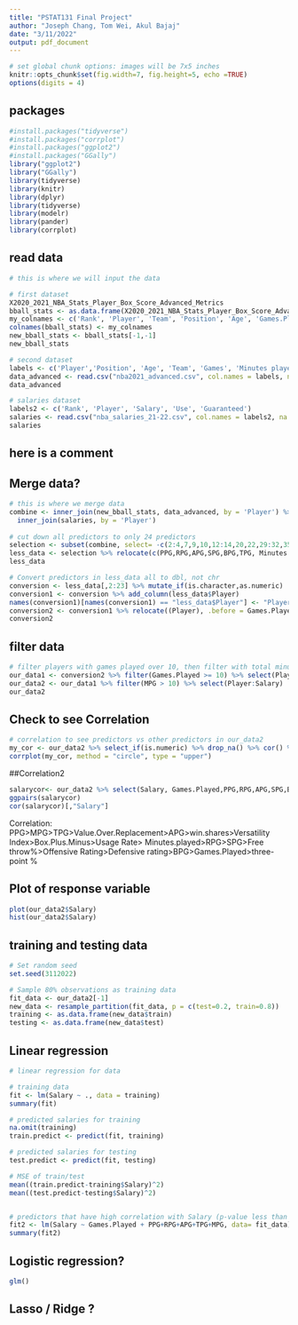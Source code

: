 ```yaml
---
title: "PSTAT131 Final Project"
author: "Joseph Chang, Tom Wei, Akul Bajaj"
date: "3/11/2022"
output: pdf_document
---
```


```r
# set global chunk options: images will be 7x5 inches
knitr::opts_chunk$set(fig.width=7, fig.height=5, echo =TRUE)
options(digits = 4)
```

## packages
```r
#install.packages("tidyverse")
#install.packages("corrplot")
#install.packages("ggplot2")       
#install.packages("GGally")
library("ggplot2")                     
library("GGally")
library(tidyverse)
library(knitr)
library(dplyr)
library(tidyverse)
library(modelr)
library(pander)
library(corrplot)

```

## read data
```r
# this is where we will input the data 

# first dataset
X2020_2021_NBA_Stats_Player_Box_Score_Advanced_Metrics
bball_stats <- as.data.frame(X2020_2021_NBA_Stats_Player_Box_Score_Advanced_Metrics)
my_colnames <- c('Rank', 'Player', 'Team', 'Position', 'Age', 'Games.Played', 'MPG', 'Minutes%', 'Usage Rate' , 'Turnover rate', 'free throws attempted', 'Free throw%', '2-point field goals attempted', '2-point%', '3-point field goals attempted', 'three-point %', 'effective shooting %' , 'True shooting %', 'PPG', 'RPG', 'Total rebound %', 'APG', 'Assist %', 'SPG' ,'BPG', 'TPG', 'Versatility Index', 'Offensive Rating' , 'Defensive rating')
colnames(bball_stats) <- my_colnames
new_bball_stats <- bball_stats[-1,-1]
new_bball_stats

# second dataset
labels <- c('Player','Position', 'Age', 'Team', 'Games', 'Minutes played', 'Player Efficiency Rating', 'true shooting %', '3-point attempt rate', 'free-throw attempt rate', 'offensive rebound percentage', 'defensive rebound percentage', 'total rebound percentage', 'assist percentage', 'steal percentage', 'block percentage', 'turnover percentage', 'usage rate', 'offensive win shares', 'defensive win shares', 'win shares','win shares per 48 minutes', 'Offensive Box Plus/Minus', 'Defensive Box Plus/Minus','Box Plus/Minus','Value Over Replacement')
data_advanced <- read.csv("nba2021_advanced.csv", col.names = labels, na= "XXX")
data_advanced

# salaries dataset
labels2 <- c('Rank', 'Player', 'Salary', 'Use', 'Guaranteed')
salaries <- read.csv("nba_salaries_21-22.csv", col.names = labels2, na = "XXX")
salaries
```

## here is a comment
## Merge data?
```r
# this is where we merge data
combine <- inner_join(new_bball_stats, data_advanced, by = 'Player') %>% 
  inner_join(salaries, by = 'Player')
  
# cut down all predictors to only 24 predictors
selection <- subset(combine, select= -c(2:4,7,9,10,12:14,20,22,29:32,35:47,49:51,54,56:57))
less_data <- selection %>% relocate(c(PPG,RPG,APG,SPG,BPG,TPG, Minutes.played), .before = MPG)
less_data

# Convert predictors in less_data all to dbl, not chr
conversion <- less_data[,2:23] %>% mutate_if(is.character,as.numeric)
conversion1 <- conversion %>% add_column(less_data$Player) 
names(conversion1)[names(conversion1) == "less_data$Player"] <- "Player"
conversion2 <- conversion1 %>% relocate((Player), .before = Games.Played)
conversion2
```

## filter data
```r
# filter players with games played over 10, then filter with total minutes played over 100 
our_data1 <- conversion2 %>% filter(Games.Played >= 10) %>% select(Player:Salary)
our_data2 <- our_data1 %>% filter(MPG > 10) %>% select(Player:Salary)
our_data2
```

## Check to see Correlation
```r
# correlation to see predictors vs other predictors in our_data2
my_cor <- our_data2 %>% select_if(is.numeric) %>% drop_na() %>% cor() %>% round(3)
corrplot(my_cor, method = "circle", type = "upper")
```
##Correlation2
```r
salarycor<- our_data2 %>% select(Salary, Games.Played,PPG,RPG,APG,SPG,BPG,TPG,Minutes.played,MPG,`Usage Rate`,`Free throw%`,`three-point %`,`Versatility Index`,`Offensive Rating`,`Defensive rating`,win.shares,Box.Plus.Minus,Value.Over.Replacement) %>% drop_na()
ggpairs(salarycor)
cor(salarycor)[,"Salary"]
```
Correlation: PPG>MPG>TPG>Value.Over.Replacement>APG>win.shares>Versatility Index>Box.Plus.Minus>Usage Rate>
Minutes.played>RPG>SPG>Free throw%>Offensive Rating>Defensive rating>BPG>Games.Played>three-point %



## Plot of response variable
```r
plot(our_data2$Salary)
hist(our_data2$Salary)
```


## training and testing data
```r
# Set random seed
set.seed(3112022)

# Sample 80% observations as training data
fit_data <- our_data2[-1]
new_data <- resample_partition(fit_data, p = c(test=0.2, train=0.8))
training <- as.data.frame(new_data$train)
testing <- as.data.frame(new_data$test)
```

## Linear regression
```r
# linear regression for data

# training data
fit <- lm(Salary ~ ., data = training)
summary(fit)

# predicted salaries for training
na.omit(training)
train.predict <- predict(fit, training)

# predicted salaries for testing
test.predict <- predict(fit, testing)

# MSE of train/test
mean((train.predict-training$Salary)^2)
mean((test.predict-testing$Salary)^2)


# predictors that have high correlation with Salary (p-value less than 0.05)
fit2 <- lm(Salary ~ Games.Played + PPG+RPG+APG+TPG+MPG, data= fit_data)
summary(fit2)
```


## Logistic regression?
```r
glm()
```


## Lasso / Ridge ?
```r

```










